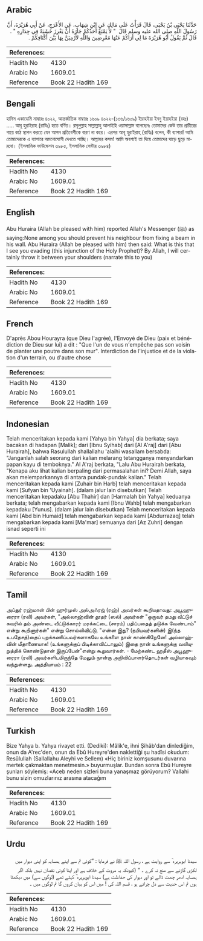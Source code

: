## Arabic


<div dir="rtl" lang="ar" style={{fontSize:'larger',backgroundColor:'#f8f9fa',padding:20}}>
حَدَّثَنَا يَحْيَى بْنُ يَحْيَى، قَالَ قَرَأْتُ عَلَى مَالِكٍ عَنِ ابْنِ شِهَابٍ، عَنِ الأَعْرَجِ، عَنْ أَبِي هُرَيْرَةَ، أَنَّ رَسُولَ اللَّهِ صلى الله عليه وسلم قَالَ ‏ "‏ لاَ يَمْنَعْ أَحَدُكُمْ جَارَهُ أَنْ يَغْرِزَ خَشَبَةً فِي جِدَارِهِ ‏"‏ ‏.‏ قَالَ ثُمَّ يَقُولُ أَبُو هُرَيْرَةَ مَا لِي أَرَاكُمْ عَنْهَا مُعْرِضِينَ وَاللَّهِ لأَرْمِيَنَّ بِهَا بَيْنَ أَكْتَافِكُمْ ‏.‏
</div>
<div style={{backgroundColor:'#f8f9fa',padding:20, marginBottom: 10}}><table> <thead> <tr> <th>References:</th> <th></th> </tr> </thead> <tbody><tr><td>Hadith No</td><td>4130</td></tr><tr><td>Arabic No</td><td>1609.01</td></tr><tr><td>Reference</td><td>Book 22 Hadith 169</td></tr></tbody></table></div>

## Bengali


<div dir="ltr" lang="bn" style={{fontSize:'larger',backgroundColor:'#f8f9fa',padding:20}}>
হাদিস একাডেমি নাম্বারঃ ৪০২২, আন্তর্জাতিক নাম্বারঃ ১৬০৯ ৪০২২-(১৩৬/১৬০৯) ইয়াহইয়া ইবনু ইয়াহইয়া (রহঃ) ..... আবূ হুরাইরাহ (রাযিঃ) হতে বর্ণিত। রসূলুল্লাহ সাল্লাল্লাহু আলাইহি ওয়াসাল্লাম বলেছেনঃ তোমাদের কেউ তার প্রাচীরের গায়ে কাঠ স্থাপন করতে যেন আপন প্রতিবেশীকে বারণ না করে। এরপর আবূ হুরাইরাহ্ (রাযিঃ) বলেন, কী ব্যাপার! আমি তোমাদেরকে এ ব্যাপারে অমনোযোগী দেখতে পাচ্ছি। আল্লাহর কসম! আমি অবশ্যই তা দিয়ে তোমাদের ঘাড়ে ছুড়ে মারবো। (ইসলামিক ফাউন্ডেশন ৩৯৮৫, ইসলামিক সেন্টার ৩৯৮৪)
</div>
<div style={{backgroundColor:'#f8f9fa',padding:20, marginBottom: 10}}><table> <thead> <tr> <th>References:</th> <th></th> </tr> </thead> <tbody><tr><td>Hadith No</td><td>4130</td></tr><tr><td>Arabic No</td><td>1609.01</td></tr><tr><td>Reference</td><td>Book 22 Hadith 169</td></tr></tbody></table></div>

## English


<div dir="ltr" lang="en" style={{fontSize:'larger',backgroundColor:'#f8f9fa',padding:20}}>
Abu Huraira (Allah be pleased with him) reported Allah's Messenger (ﷺ) as saying:None among you should prevent his neighbour from fixing a beam in his wall. Abu Huraira (Allah be pleased with him) then said: What is this that I see you evading (this injunction of the Holy Prophet)? By Allah, I will certainly throw it between your shoulders (narrate this to you)
</div>
<div style={{backgroundColor:'#f8f9fa',padding:20, marginBottom: 10}}><table> <thead> <tr> <th>References:</th> <th></th> </tr> </thead> <tbody><tr><td>Hadith No</td><td>4130</td></tr><tr><td>Arabic No</td><td>1609.01</td></tr><tr><td>Reference</td><td>Book 22 Hadith 169</td></tr></tbody></table></div>

## French


<div dir="ltr" lang="fr" style={{fontSize:'larger',backgroundColor:'#f8f9fa',padding:20}}>
D'après Abou Hourayra (que Dieu l'agrée), l'Envoyé de Dieu (paix et bénédiction de Dieu sur lui) a dit : "Que l'un de vous n'empêche pas son voisin de planter une poutre dans son mur". Interdiction de l'injustice et de la violation d'un terrain, ou d'autre chose
</div>
<div style={{backgroundColor:'#f8f9fa',padding:20, marginBottom: 10}}><table> <thead> <tr> <th>References:</th> <th></th> </tr> </thead> <tbody><tr><td>Hadith No</td><td>4130</td></tr><tr><td>Arabic No</td><td>1609.01</td></tr><tr><td>Reference</td><td>Book 22 Hadith 169</td></tr></tbody></table></div>

## Indonesian


<div dir="ltr" lang="id" style={{fontSize:'larger',backgroundColor:'#f8f9fa',padding:20}}>
Telah menceritakan kepada kami [Yahya bin Yahya] dia berkata; saya bacakan di hadapan [Malik]; dari [Ibnu Syihab] dari [Al A'raj] dari [Abu Hurairah], bahwa Rasulullah shallallahu 'alaihi wasallam bersabda: "Janganlah salah seorang dari kalian melarang tetangganya menyandarkan papan kayu di temboknya." Al A'raj berkata, "Lalu Abu Hurairah berkata, "Kenapa aku lihat kalian berpaling dari permasalahan ini? Demi Allah, saya akan melemparkannya di antara pundak-pundak kalian." Telah menceritakan kepada kami [Zuhair bin Harb] telah menceritakan kepada kami [Sufyan bin 'Uyainah]. (dalam jalur lain disebutkan) Telah menceritakan kepadaku [Abu Thahir] dan [Harmalah bin Yahya] keduanya berkata; telah mengabarkan kepada kami [Ibnu Wahb] telah mengabarkan kepadaku [Yunus]. (dalam jalur lain disebutkan) Telah menceritakan kepada kami [Abd bin Humaid] telah mengabarkan kepada kami [Abdurrazaq] telah mengabarkan kepada kami [Ma'mar] semuanya dari [Az Zuhri] dengan isnad seperti ini
</div>
<div style={{backgroundColor:'#f8f9fa',padding:20, marginBottom: 10}}><table> <thead> <tr> <th>References:</th> <th></th> </tr> </thead> <tbody><tr><td>Hadith No</td><td>4130</td></tr><tr><td>Arabic No</td><td>1609.01</td></tr><tr><td>Reference</td><td>Book 22 Hadith 169</td></tr></tbody></table></div>

## Tamil


<div dir="ltr" lang="ta" style={{fontSize:'larger',backgroundColor:'#f8f9fa',padding:20}}>
அப்துர் ரஹ்மான் பின் ஹுர்முஸ் அல்அஃரஜ் (ரஹ்) அவர்கள் கூறியதாவது: அபூஹுரைரா (ரலி) அவர்கள், "அல்லாஹ்வின் தூதர் (ஸல்) அவர்கள் "ஒருவர் தமது வீட்டுச் சுவரில் தம் அண்டை வீட்டுக்காரர் மரக்கட்டை (சாரம்) பதிப்பதைத் தடுக்க வேண்டாம்" என்று கூறினார்கள்" என்று சொல்லிவிட்டு, "என்ன இது? (நபியவர்களின்) இ(ந்த உபதேசத்)தைப் புறக்கணிப்பவர்களாகவே உங்களை நான் காண்கிறேனே! அல்லாஹ்வின் மீதாணையாக! (உங்களுக்குப் பிடிக்காவிட்டாலும்) இதை நான் உங்களுக்கு வலியுறுத்திக் கொண்டுதான் இருப்பேன்"என்று கூறுவார்கள். - மேற்கண்ட ஹதீஸ் அபூஹுரைரா (ரலி) அவர்களிடமிருந்தே மேலும் நான்கு அறிவிப்பாளர்தொடர்கள் வழியாகவும் வந்துள்ளது. அத்தியாயம் : 22
</div>
<div style={{backgroundColor:'#f8f9fa',padding:20, marginBottom: 10}}><table> <thead> <tr> <th>References:</th> <th></th> </tr> </thead> <tbody><tr><td>Hadith No</td><td>4130</td></tr><tr><td>Arabic No</td><td>1609.01</td></tr><tr><td>Reference</td><td>Book 22 Hadith 169</td></tr></tbody></table></div>

## Turkish


<div dir="ltr" lang="tr" style={{fontSize:'larger',backgroundColor:'#f8f9fa',padding:20}}>
Bize Yahya b. Yahya rivayet etti. (Dediki): Mâlik'e, ihni Şihâb'dan dinlediğim, onun da A'rec'den, onun da Ebû Hureyre'den naklettiği şu hadîsi okudum: Resûlullah (Sallallahu Aleyhi ve Sellem) «Hiç biriniz komşusunu duvarına mertek çakmaktan menetmesin.» buyurmuşlar. Bundan sonra Ebû Hureyre şunları söylemiş: «Aceb neden sizleri buna yanaşmaz görüyorum? Vallahi bunu sizin omuzlarınız arasına atacağım
</div>
<div style={{backgroundColor:'#f8f9fa',padding:20, marginBottom: 10}}><table> <thead> <tr> <th>References:</th> <th></th> </tr> </thead> <tbody><tr><td>Hadith No</td><td>4130</td></tr><tr><td>Arabic No</td><td>1609.01</td></tr><tr><td>Reference</td><td>Book 22 Hadith 169</td></tr></tbody></table></div>

## Urdu


<div dir="rtl" lang="ur" style={{fontSize:'larger',backgroundColor:'#f8f9fa',padding:20}}>
سیدنا ابوہریرہ ؓ سے روایت ہے ، رسول اللہ ﷺ نے فرمایا : ”کوئی تم سے اپنے ہمسایہ کو اپنی دیوار میں لکڑی گاڑنے سے منع نہ کرے ۔ “ (کیونکہ یہ مروت کے خلاف ہے اور اپنا کوئی نقصان نہیں بلکہ اگر ہمسایہ ادھر چھت ڈالے تو اور دیوار کی حفاظت ہے) سیدنا ابوہریرہ ؓ کہتے تھے (لوگوں سے) میں دیکھتا ہوں تم اس حدیث سے دل چراتے ہو ، قسم اللہ کی ! میں اس کو بیان کروں گا تم لوگوں میں ۔
</div>
<div style={{backgroundColor:'#f8f9fa',padding:20, marginBottom: 10}}><table> <thead> <tr> <th>References:</th> <th></th> </tr> </thead> <tbody><tr><td>Hadith No</td><td>4130</td></tr><tr><td>Arabic No</td><td>1609.01</td></tr><tr><td>Reference</td><td>Book 22 Hadith 169</td></tr></tbody></table></div>